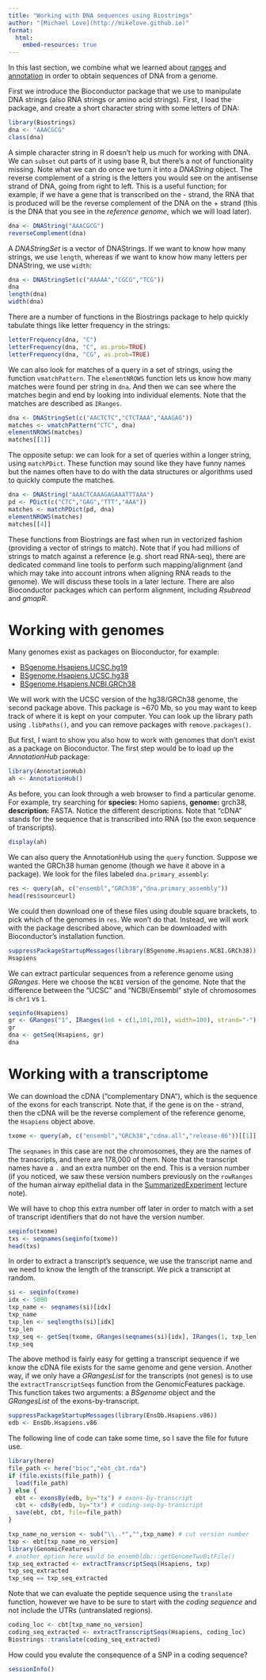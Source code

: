 ```yaml
---
title: "Working with DNA sequences using Biostrings"
author: "[Michael Love](http://mikelove.github.io)"
format: 
  html:
    embed-resources: true
---
```


In this last section, we combine what we learned about
[ranges](ranges.html) and [annotation](anno.html) in order to obtain
sequences of DNA from a genome.

First we introduce the Bioconductor package that we use to manipulate
DNA strings (also RNA strings or amino acid strings). First, I load
the package, and create a short character string with some letters of
DNA:

```r
library(Biostrings)
dna <- "AAACGCG"
class(dna)
```

A simple character string in R doesn't help us much for working with
DNA. We can `subset` out parts of it using base R, but there's a not
of functionality missing. Note what we can do once we turn it into a
*DNAString* object. The reverse complement of a string is the letters
you would see on the antisense strand of DNA, going from right to
left. This is a useful function; for example, if we have a gene that
is transcribed on the - strand, the RNA that is produced will be the
reverse complement of the DNA on the + strand (this is the DNA that
you see in the *reference genome*, which we will load later).

```r
dna <- DNAString("AAACGCG")
reverseComplement(dna)
```

A *DNAStringSet* is a vector of DNAStrings. If we want to know how
many strings, we use `length`, whereas if we want to know how many
letters per DNAString, we use `width`:

```r
dna <- DNAStringSet(c("AAAAA","CGCG","TCG"))
dna
length(dna)
width(dna)
```

There are a number of functions in the Biostrings package to help
quickly tabulate things like letter frequency in the strings:

```r
letterFrequency(dna, "C")
letterFrequency(dna, "C", as.prob=TRUE)
letterFrequency(dna, "CG", as.prob=TRUE)
```

We can also look for matches of a query in a set of strings, using the
function `vmatchPattern`. The `elementNROWS` function lets us know how
many matches were found per string in `dna`. And then we can see where
the matches begin and end by looking into individual elements. Note
that the matches are described as `IRanges`.

```r
dna <- DNAStringSet(c("AACTCTC","CTCTAAA","AAAGAG"))
matches <- vmatchPattern("CTC", dna)
elementNROWS(matches)
matches[[1]]
```

The opposite setup: we can look for a set of queries within a longer
string, using `matchPDict`. These function may sound like they have
funny names but the names often have to do with the data structures or
algorithms used to quickly compute the matches.

```r
dna <- DNAString("AAACTCAAAGAGAAATTTAAA")
pd <- PDict(c("CTC","GAG","TTT","AAA"))
matches <- matchPDict(pd, dna)
elementNROWS(matches)
matches[[4]]
```

These functions from Biostrings are fast when run in vectorized
fashion (providing a vector of strings to match). Note that if you had
millions of strings to match against a reference (e.g. short read
RNA-seq), there are dedicated command line tools to perform such
mapping/alignment (and which may take into account introns when
aligning RNA reads to the genome). We will discuss these tools in a
later lecture. There are also Bioconductor packages which can perform
alignment, including *Rsubread* and *gmapR*.

# Working with genomes

Many genomes exist as packages on Bioconductor, for example:

-   [BSgenome.Hsapiens.UCSC.hg19](http://bioconductor.org/packages/BSgenome.Hsapiens.UCSC.hg19)
-   [BSgenome.Hsapiens.UCSC.hg38](http://bioconductor.org/packages/BSgenome.Hsapiens.UCSC.hg38)
-   [BSgenome.Hsapiens.NCBI.GRCh38](http://bioconductor.org/packages/BSgenome.Hsapiens.NCBI.GRCh38)

We will work with the UCSC version of the hg38/GRCh38 genome, the
second package above. This package is \~670 Mb, so you may want to
keep track of where it is kept on your computer. You can look up the
library path using `.libPaths()`, and you can remove packages with
`remove.packages()`.

But first, I want to show you also how to work with genomes that don't
exist as a package on Bioconductor. The first step would be to load up
the *AnnotationHub* package:

```r
library(AnnotationHub)
ah <- AnnotationHub()
```

As before, you can look through a web browser to find a particular
genome. For example, try searching for **species:** Homo sapiens,
**genome:** grch38, **description:** FASTA. Notice the different
descriptions. Note that "cDNA" stands for the sequence that is
transcribed into RNA (so the exon sequence of transcripts).

```r
display(ah)
```

We can also query the AnnotationHub using the `query` function.
Suppose we wanted the GRCh38 human genome (though we have it above in
a package). We look for the files labeled `dna.primary_assembly`:

```r
res <- query(ah, c("ensembl","GRCh38","dna.primary_assembly"))
head(res$sourceurl)
```

We could then download one of these files using double square
brackets, to pick which of the genomes in `res`. We won't do that.
Instead, we will work with the package described above, which can be
downloaded with Bioconductor's installation function.

```r
suppressPackageStartupMessages(library(BSgenome.Hsapiens.NCBI.GRCh38))
Hsapiens
```

We can extract particular sequences from a reference genome using
*GRanges*. Here we choose the `NCBI` version of the genome. Note that
the difference between the "UCSC" and "NCBI/Ensembl" style of
chromosomes is `chr1` vs `1`.

```r
seqinfo(Hsapiens)
gr <- GRanges("1", IRanges(1e6 + c(1,101,201), width=100), strand="-")
gr
dna <- getSeq(Hsapiens, gr)
dna
```

# Working with a transcriptome

We can download the cDNA ("complementary DNA"), which is the sequence
of the exons for each transcript. Note that, if the gene is on the -
strand, then the cDNA will be the reverse complement of the reference
genome, the `Hsapiens` object above.

```r
txome <- query(ah, c("ensembl","GRCh38","cdna.all","release-86"))[[1]]
```

The `seqnames` in this case are not the chromosomes, they are the
names of the transcripts, and there are 178,000 of them. Note that the
transcript names have a `.` and an extra number on the end. This is a
version number (if you noticed, we saw these version numbers
previously on the `rowRanges` of the human airway epithelial data in
the [SummarizedExperiment](SE.html) lecture note).

We will have to chop this extra number off later in order to match
with a set of transcript identifiers that do not have the version
number.

```r
seqinfo(txome)
txs <- seqnames(seqinfo(txome))
head(txs)
```

In order to extract a transcript's sequence, we use the transcript
name and we need to know the length of the transcript. We pick a
transcript at random.

```r
si <- seqinfo(txome)
idx <- 5000
txp_name <- seqnames(si)[idx]
txp_name
txp_len <- seqlengths(si)[idx]
txp_len
txp_seq <- getSeq(txome, GRanges(seqnames(si)[idx], IRanges(1, txp_len)))
txp_seq
```

The above method is fairly easy for getting a transcript sequence if
we know the cDNA file exists for the same genome and gene version.
Another way, if we only have a *GRangesList* for the transcripts (not
genes) is to use the `extractTranscriptSeqs` function from the
GenomicFeatures package. This function takes two arguments: a
*BSgenome* object and the *GRangesList* of the exons-by-transcript.

```r
suppressPackageStartupMessages(library(EnsDb.Hsapiens.v86))
edb <- EnsDb.Hsapiens.v86
```

The following line of code can take some time, so I save the file for
future use.

```r
library(here)
file_path <- here("bioc","ebt_cbt.rda")
if (file.exists(file_path)) {
  load(file_path)
} else {
  ebt <- exonsBy(edb, by="tx") # exons-by-transcript
  cbt <- cdsBy(edb, by="tx") # coding-seq-by-transcript
  save(ebt, cbt, file=file_path)
}
```

```r
txp_name_no_version <- sub("\\..*","",txp_name) # cut version number
txp <- ebt[txp_name_no_version]
library(GenomicFeatures)
# another option here would be ensembldb:::getGenomeTwoBitFile()
txp_seq_extracted <- extractTranscriptSeqs(Hsapiens, txp)
txp_seq_extracted
txp_seq == txp_seq_extracted
```

Note that we can evaluate the peptide sequence using the `translate` 
function, however we have to be sure to start with the 
*coding sequence* and not include the UTRs (untranslated regions).

```r
coding_loc <- cbt[txp_name_no_version]
coding_seq_extracted <- extractTranscriptSeqs(Hsapiens, coding_loc)
Biostrings::translate(coding_seq_extracted)
```

How could you evalute the consequence of a SNP in a coding sequence?

```r
sessionInfo()
```
